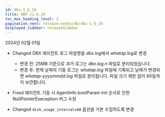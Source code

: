 ```yaml
---
id: dbx-1_6_19
title: DBX v1.6.19
toc_max_heading_level: 2
pagination_next: release-notes/db/dbx-1_6_18
displayed_sidebar: releaseSidebar
---
```


2024년 02월 01일

- <Status>Changed</Status> DBX 에이전트 로그 파일명을 <em>dbx.log</em>에서 <em>whatap.log</em>로 변경
  
  - 변경 전: 25MB 기준으로 과거 로그는 <em>dbx.log.n</em> 파일로 분리되었습니다.
  - 변경 후: 현재 날짜의 기동 로그는 <em>whatap.log</em> 파일에 기록되고 날짜가 변경되면 <em>whatap-yyyymmdd.log</em> 파일로 분리됩니다. 파일 크기 제한 없이 60일까지 보관합니다.

- <Status>Fixed</Status> 에이전트 기동 시 AgentInfo bootParam init 순서로 인한 NullPointerExeception 버그 수정

- <Status>Changed</Status> <code>disk_usage_interval=60</code> 옵션을 기본 수집하도록 변경